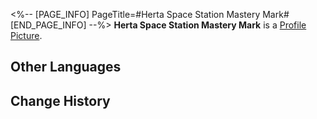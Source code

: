 <%-- [PAGE_INFO]
PageTitle=#Herta Space Station Mastery Mark#
[END_PAGE_INFO] --%>
{{Item Infobox
|id          = 250403
|image       = Item Herta Space Station Mastery Mark.png
|type        = Mission Item
|invCategory = Missions
|rarity      = 3
|effect      = 
|description = In the game Aetherium Wars, the proof of passing the Victory Zone test can be obtained by collecting four Mastery Marks, which qualifies you to participate in the championship. The Victory Zone of Herta Space Station grants you this proof, signifying your victory against the formidable championship contender, Herta.
}}
{{Description|''"You are an intelligent player!"''}}
'''Herta Space Station Mastery Mark''' is a [[Profile Picture]].

==Other Languages==
{{Other Languages
|en   = Herta Space Station Mastery Mark
|zhs  = 空间站「黑塔」的资格徽章
|zht  = 太空站「黑塔」的資格徽章
|ja   = 宇宙ステーション「ヘルタ」の資格バッジ
|ko   = 우주정거장 「헤르타」 자격 배지
|es   = Insignia de maestría de la Estación Espacial Herta
|fr   = Badge de maîtrise de la Station spatiale Herta
|ru   = Значок мастерства космической станции «Герта»
|th   = ตราชัยชนะจากสถานีอวกาศ "Herta"
|vi   = Huy Hiệu Tư Cách Trạm Không Gian Herta
|de   = Meisterschaftsmarke der Herta-Raumstation
|id   = Lencana Kualifikasi Stasiun Luar Angkasa "Herta"
|pt   = Marca de Maestria da Estação Espacial Herta
}}

==Change History==
{{Change History|1.4}}